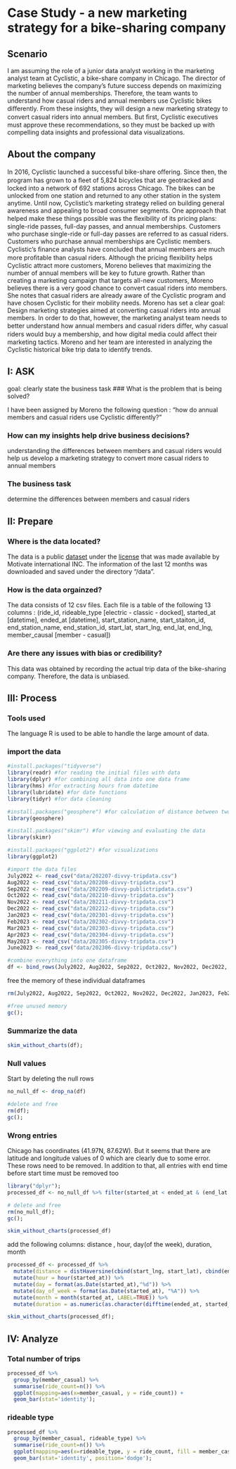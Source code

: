 # Case Study - a new marketing strategy for a bike-sharing company

## Scenario

I am assuming the role of a junior data analyst working in the marketing analyst team at Cyclistic, a bike-share company in Chicago. The director of marketing believes the company's future success depends on maximizing the number of annual memberships. Therefore, the team wants to understand how casual riders and annual members use Cyclistic bikes diﬀerently. From these insights, they will design a new marketing strategy to convert casual riders into annual members. But ﬁrst, Cyclistic executives must approve these recommendations, so they must be backed up with compelling data insights and professional data visualizations.

## About the company

In 2016, Cyclistic launched a successful bike-share oﬀering. Since then, the program has grown to a ﬂeet of 5,824 bicycles that are geotracked and locked into a network of 692 stations across Chicago. The bikes can be unlocked from one station and returned to any other station in the system anytime. Until now, Cyclistic's marketing strategy relied on building general awareness and appealing to broad consumer segments. One approach that helped make these things possible was the ﬂexibility of its pricing plans: single-ride passes, full-day passes, and annual memberships. Customers who purchase single-ride or full-day passes are referred to as casual riders. Customers who purchase annual memberships are Cyclistic members. Cyclistic's ﬁnance analysts have concluded that annual members are much more proﬁtable than casual riders. Although the pricing ﬂexibility helps Cyclistic attract more customers, Moreno believes that maximizing the number of annual members will be key to future growth. Rather than creating a marketing campaign that targets all-new customers, Moreno believes there is a very good chance to convert casual riders into members. She notes that casual riders are already aware of the Cyclistic program and have chosen Cyclistic for their mobility needs. Moreno has set a clear goal: Design marketing strategies aimed at converting casual riders into annual members. In order to do that, however, the marketing analyst team needs to better understand how annual members and casual riders diﬀer, why casual riders would buy a membership, and how digital media could aﬀect their marketing tactics. Moreno and her team are interested in analyzing the Cyclistic historical bike trip data to identify trends.

## I: ASK

goal: clearly state the business task \### What is the problem that is being solved?

I have been assigned by Moreno the following question : "how do annual members and casual riders use Cyclistic differently?"

### How can my insights help drive business decisions?

understanding the differences between members and casual riders would help us develop a marketing strategy to convert more casual riders to annual members

### The business task

determine the differences between members and casual riders

## II: Prepare

### Where is the data located?

The data is a public [dataset](https://divvy-tripdata.s3.amazonaws.com/index.html) under the [license](https://www.divvybikes.com/data-license-agreement) that was made available by Motivate international INC. The information of the last 12 months was downloaded and saved under the directory "/data".

### How is the data orgainzed?

The data consists of 12 csv files. Each file is a table of the following 13 columns : (ride_id, rideable_type [electric - classic - docked], started_at [datetime], ended_at [datetime], start_station_name, start_staiton_id, end_station_name, end_station_id, start_lat, start_lng, end_lat, end_lng, member_causal [member - casual])

### Are there any issues with bias or credibility?

This data was obtained by recording the actual trip data of the bike-sharing company. Therefore, the data is unbiased.

## III: Process

### Tools used

The language R is used to be able to handle the large amount of data.

### import the data

```r
#install.packages("tidyverse")
library(readr) #for reading the initial files with data
library(dplyr) #for combining all data into one data frame
library(hms) #for extracting hours from datetime
library(lubridate) #for date functions
library(tidyr) #for data cleaning

#install.packages("geosphere") #for calculation of distance between two geo points
library(geosphere) 

#install.packages("skimr") #for viewing and evaluating the data
library(skimr)

#install.packages("ggplot2") #for visualizations
library(ggplot2)

#import the data files
July2022 <- read_csv("data/202207-divvy-tripdata.csv")
Aug2022 <- read_csv("data/202208-divvy-tripdata.csv")
Sep2022 <- read_csv("data/202209-divvy-publictripdata.csv")
Oct2022 <- read_csv("data/202210-divvy-tripdata.csv")
Nov2022 <- read_csv("data/202211-divvy-tripdata.csv")
Dec2022 <- read_csv("data/202212-divvy-tripdata.csv")
Jan2023 <- read_csv("data/202301-divvy-tripdata.csv")
Feb2023 <- read_csv("data/202302-divvy-tripdata.csv")
Mar2023 <- read_csv("data/202303-divvy-tripdata.csv")
Apr2023 <- read_csv("data/202304-divvy-tripdata.csv")
May2023 <- read_csv("data/202305-divvy-tripdata.csv")
June2023 <- read_csv("data/202306-divvy-tripdata.csv")

#combine everything into one dataframe
df <- bind_rows(July2022, Aug2022, Sep2022, Oct2022, Nov2022, Dec2022, Jan2023, Feb2023, Mar2023, Apr2023, May2023, June2023);
```

free the memory of these individual dataframes
```r
rm(July2022, Aug2022, Sep2022, Oct2022, Nov2022, Dec2022, Jan2023, Feb2023, Mar2023, Apr2023, May2023, June2023);

#free unused memory
gc();
```

### Summarize the data

```r
skim_without_charts(df);
```

### Null values

Start by deleting the null rows

```r
no_null_df <- drop_na(df)

#delete and free
rm(df);
gc();
```

### Wrong entries

Chicago has coordinates (41.97N, 87.62W). But it seems that there are latitude and longitude values of 0 which are clearly due to some error. These rows need to be removed. In addition to that, all entries with end time before start time must be removed too

```r
library("dplyr");
processed_df <- no_null_df %>% filter(started_at < ended_at & (end_lat != 0 | end_lng != 0))

# delete and free
rm(no_null_df);
gc();

skim_without_charts(processed_df)
```

add the following columns: distance , hour, day(of the week), duration, month
```r
processed_df <- processed_df %>%
  mutate(distance = distHaversine(cbind(start_lng, start_lat), cbind(end_lng, end_lat))) %>% 
  mutate(hour = hour(started_at)) %>%
  mutate(day = format(as.Date(started_at),"%d")) %>%
  mutate(day_of_week = format(as.Date(started_at), "%A")) %>%
  mutate(month = month(started_at, LABEL=TRUE)) %>%
  mutate(duration = as.numeric(as.character(difftime(ended_at, started_at))));
```

```r
skim_without_charts(processed_df);
```
## IV: Analyze

### Total number of trips

```r
processed_df %>% 
  group_by(member_casual) %>% 
  summarise(ride_count=n()) %>% 
  ggplot(mapping=aes(x=member_casual, y = ride_count)) +
  geom_bar(stat='identity');

```

### rideable type
```r
processed_df %>% 
  group_by(member_casual, rideable_type) %>% 
  summarise(ride_count=n()) %>% 
  ggplot(mapping=aes(x=rideable_type, y = ride_count, fill = member_casual)) +
  geom_bar(stat='identity', position='dodge');

```